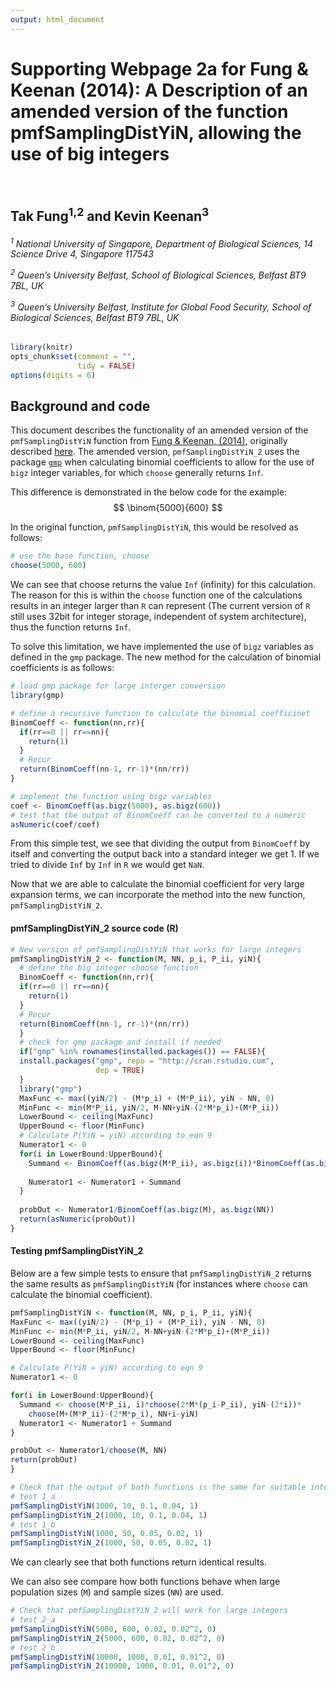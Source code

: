 ```yaml
---
output: html_document
---
```



Supporting Webpage 2a for Fung & Keenan (2014): A Description of an amended version of the function pmfSamplingDistYiN, allowing the use of big integers
========================================================

<br>

Tak Fung<sup>1,2</sup> and Kevin Keenan<sup>3</sup>
----------------------------------------------------

<h6>
<sup>1</sup> National University of Singapore, Department of Biological Sciences, 14 Science Drive 4, Singapore 117543

<sup>2</sup> Queen’s University Belfast, School of Biological Sciences, Belfast BT9 7BL, UK

<sup>3</sup> Queen’s University Belfast, Institute for Global Food Security, School of Biological Sciences, Belfast BT9 7BL, UK


</h6>

```r
library(knitr)
opts_chunk$set(comment = "",
               tidy = FALSE)
options(digits = 6)
```

Background and code
------------------------

This document describes the functionality of an amended version of the `pmfSamplingDistYiN` function from [Fung & Keenan, (2014)](http://www.plosone.org/article/info%3Adoi%2F10.1371%2Fjournal.pone.0085925), originally described [here](http://rpubs.com/kkeenan02/Fung-Keenan-R). The amended version, `pmfSamplingDistYiN_2` uses the package [`gmp`](http://cran.stat.ucla.edu/web/packages/gmp/index.html) when calculating binomial coefficients to allow for the use of `bigz` integer variables, for which `choose` generally returns `Inf`.

This difference is demonstrated in the below code for the example:
    $$ \binom{5000}{600} $$
    
In the original function, `pmfSamplingDistYiN`, this would be resolved as follows:    
```r
# use the base function, choose
choose(5000, 600)
```
We can see that choose returns the value `Inf` (infinity) for this calculation. The reason for this is within the `choose` function one of the calculations results in an integer larger than `R` can represent (The current version of `R` still uses 32bit for integer storage, independent of system architecture), thus the function returns `Inf`.

To solve this limitation, we have implemented the use of `bigz` variables as defined in the `gmp` package. The new method for the calculation of binomial coefficients is as follows:

```r
# load gmp package for large interger conversion
library(gmp)

# define a recursive function to calculate the binomial coefficinet
BinomCoeff <- function(nn,rr){
  if(rr==0 || rr==nn){
    return(1)
  }
  # Recur
  return(BinomCoeff(nn-1, rr-1)*(nn/rr))
}

# implement the function using bigz variables
coef <- BinomCoeff(as.bigz(5000), as.bigz(600))
# test that the output of BinomCoeff can be converted to a numeric
asNumeric(coef/coef)
```

From this simple test, we see that dividing the output from `BinomCoeff` by itself and converting the output back into a standard integer we get 1. If we tried to divide `Inf ` by `Inf` in `R` we would get `NaN`.

Now that we are able to calculate the binomial coefficient for very large expansion terms, we can incorporate the method into the new function, `pmfSamplingDistYiN_2`.

#### pmfSamplingDistYiN_2 source code (R)

```r
# New version of pmfSamplingDistYiN that works for large integers
pmfSamplingDistYiN_2 <- function(M, NN, p_i, P_ii, yiN){
  # define the big integer choose function
  BinomCoeff <- function(nn,rr){
  if(rr==0 || rr==nn){
    return(1)
  }
  # Recur
  return(BinomCoeff(nn-1, rr-1)*(nn/rr))
  }
  # check for gmp package and install if needed
  if("gmp" %in% rownames(installed.packages()) == FALSE){ 
  install.packages("gmp", repo = "http://cran.rstudio.com",
                   dep = TRUE)
  }
  library("gmp")
  MaxFunc <- max((yiN/2) - (M*p_i) + (M*P_ii), yiN - NN, 0)
  MinFunc <- min(M*P_ii, yiN/2, M-NN+yiN-(2*M*p_i)+(M*P_ii))
  LowerBound <- ceiling(MaxFunc)
  UpperBound <- floor(MinFunc)
  # Calculate P(YiN = yiN) according to eqn 9
  Numerator1 <- 0
  for(i in LowerBound:UpperBound){
    Summand <- BinomCoeff(as.bigz(M*P_ii), as.bigz(i))*BinomCoeff(as.bigz(2*M*(p_i-P_ii)), as.bigz(yiN-(2*i)))*BinomCoeff(as.bigz(M+(M*P_ii)-(2*M*p_i)), as.bigz(NN+i-yiN))
    
    Numerator1 <- Numerator1 + Summand
  }
  
  probOut <- Numerator1/BinomCoeff(as.bigz(M), as.bigz(NN))
  return(asNumeric(probOut))
}
```

#### Testing pmfSamplingDistYiN_2
Below are a few simple tests to ensure that `pmfSamplingDistYiN_2` returns the same results as `pmfSamplingDistYiN` (for instances where `choose` can calculate the binomial coefficient).

```r
pmfSamplingDistYiN <- function(M, NN, p_i, P_ii, yiN){
MaxFunc <- max((yiN/2) - (M*p_i) + (M*P_ii), yiN - NN, 0)
MinFunc <- min(M*P_ii, yiN/2, M-NN+yiN-(2*M*p_i)+(M*P_ii))
LowerBound <- ceiling(MaxFunc)
UpperBound <- floor(MinFunc)

# Calculate P(YiN = yiN) according to eqn 9
Numerator1 <- 0

for(i in LowerBound:UpperBound){
  Summand <- choose(M*P_ii, i)*choose(2*M*(p_i-P_ii), yiN-(2*i))*
    choose(M+(M*P_ii)-(2*M*p_i), NN+i-yiN)
  Numerator1 <- Numerator1 + Summand
}

probOut <- Numerator1/choose(M, NN)
return(probOut)
}
```

```r
# Check that the output of both functions is the same for suitable integers
# test 1_a
pmfSamplingDistYiN(1000, 10, 0.1, 0.04, 1)
pmfSamplingDistYiN_2(1000, 10, 0.1, 0.04, 1)
# test 1_b
pmfSamplingDistYiN(1000, 50, 0.05, 0.02, 1)
pmfSamplingDistYiN_2(1000, 50, 0.05, 0.02, 1)
```
We can clearly see that both functions return identical results.

We can also see compare how both functions behave when large population sizes (`M`) and sample sizes (`NN`) are used.

```r
# Check that pmfSamplingDistYiN_2 will work for large integers
# test 2_a
pmfSamplingDistYiN(5000, 600, 0.02, 0.02^2, 0)
pmfSamplingDistYiN_2(5000, 600, 0.02, 0.02^2, 0)
# test 2_b
pmfSamplingDistYiN(10000, 1000, 0.01, 0.01^2, 0)
pmfSamplingDistYiN_2(10000, 1000, 0.01, 0.01^2, 0)
```